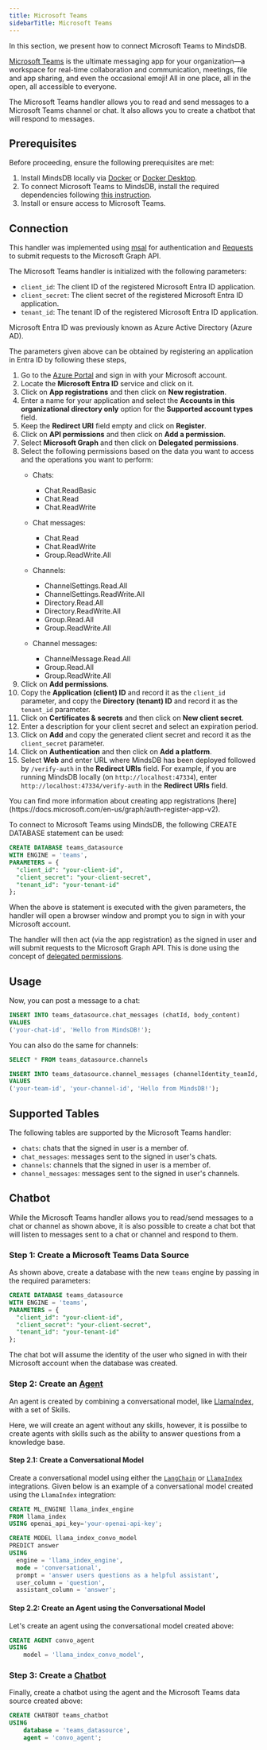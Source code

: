 ```yaml
---
title: Microsoft Teams
sidebarTitle: Microsoft Teams
---
```


In this section, we present how to connect Microsoft Teams to MindsDB.

[Microsoft Teams](https://www.microsoft.com/en/microsoft-teams/group-chat-software/) is the ultimate messaging app for your organization—a workspace for real-time collaboration and communication, meetings, file and app sharing, and even the occasional emoji! All in one place, all in the open, all accessible to everyone.

The Microsoft Teams handler allows you to read and send messages to a Microsoft Teams channel or chat. It also allows you to create a chatbot that will respond to messages.

## Prerequisites

Before proceeding, ensure the following prerequisites are met:

1. Install MindsDB locally via [Docker](/setup/self-hosted/docker) or [Docker Desktop](/setup/self-hosted/docker-desktop).
2. To connect Microsoft Teams to MindsDB, install the required dependencies following [this instruction](/setup/self-hosted/docker#install-dependencies).
3. Install or ensure access to Microsoft Teams.

## Connection

This handler was implemented using [msal](https://github.com/AzureAD/microsoft-authentication-library-for-python) for authentication and [Requests](https://github.com/psf/requests) to submit requests to the Microsoft Graph API.

The Microsoft Teams handler is initialized with the following parameters:

- `client_id`: The client ID of the registered Microsoft Entra ID application.
- `client_secret`: The client secret of the registered Microsoft Entra ID application.
- `tenant_id`: The tenant ID of the registered Microsoft Entra ID application.

<Note>
Microsoft Entra ID was previously known as Azure Active Directory (Azure AD).
</Note>

The parameters given above can be obtained by registering an application in Entra ID by following these steps,
1. Go to the [Azure Portal](https://portal.azure.com/#home) and sign in with your Microsoft account.
2. Locate the **Microsoft Entra ID** service and click on it.
3. Click on **App registrations** and then click on **New registration**.
4. Enter a name for your application and select the **Accounts in this organizational directory only** option for the **Supported account types** field.
5. Keep the **Redirect URI** field empty and click on **Register**.
6. Click on **API permissions** and then click on **Add a permission**.
7. Select **Microsoft Graph** and then click on **Delegated permissions**.
8. Select the following permissions based on the data you want to access and the operations you want to perform:
    - Chats:
        - Chat.ReadBasic
        - Chat.Read
        - Chat.ReadWrite

    - Chat messages:
        - Chat.Read
        -	Chat.ReadWrite
        - Group.ReadWrite.All
  
    - Channels:
        - ChannelSettings.Read.All
        - ChannelSettings.ReadWrite.All
        - Directory.Read.All
        - Directory.ReadWrite.All
        - Group.Read.All
        - Group.ReadWrite.All

    - Channel messages:
        - ChannelMessage.Read.All
        - Group.Read.All
        - Group.ReadWrite.All
9. Click on **Add permissions**.
10. Copy the **Application (client) ID** and record it as the `client_id` parameter, and copy the **Directory (tenant) ID** and record it as the `tenant_id` parameter.
11. Click on **Certificates & secrets** and then click on **New client secret**.
12. Enter a description for your client secret and select an expiration period.
13. Click on **Add** and copy the generated client secret and record it as the `client_secret` parameter.
14. Click on **Authentication** and then click on **Add a platform**.
15. Select **Web** and enter URL where MindsDB has been deployed followed by `/verify-auth` in the **Redirect URIs** field. For example, if you are running MindsDB locally (on `http://localhost:47334`), enter `http://localhost:47334/verify-auth` in the **Redirect URIs** field.

<Tip>
You can find more information about creating app registrations [here](https://docs.microsoft.com/en-us/graph/auth-register-app-v2).
</Tip>

To connect to Microsoft Teams using MindsDB, the following CREATE DATABASE statement can be used:

```sql
CREATE DATABASE teams_datasource
WITH ENGINE = 'teams',
PARAMETERS = {
  "client_id": "your-client-id",
  "client_secret": "your-client-secret",
  "tenant_id": "your-tenant-id"
};
```

When the above is statement is executed with the given parameters, the handler will open a browser window and prompt you to sign in with your Microsoft account. 

The handler will then act (via the app registration) as the signed in user and will submit requests to the Microsoft Graph API. This is done using the concept of [delegated permissions](https://docs.microsoft.com/en-us/graph/auth/auth-concepts#delegated-permissions).

## Usage

Now, you can post a message to a chat:

```sql
INSERT INTO teams_datasource.chat_messages (chatId, body_content)
VALUES
('your-chat-id', 'Hello from MindsDB!');
```

You can also do the same for channels:

```sql
SELECT * FROM teams_datasource.channels
```

```sql
INSERT INTO teams_datasource.channel_messages (channelIdentity_teamId, channelIdentity_channelId, body_content)
VALUES
('your-team-id', 'your-channel-id', 'Hello from MindsDB!');
```

## Supported Tables

The following tables are supported by the Microsoft Teams handler:
- `chats`: chats that the signed in user is a member of.
- `chat_messages`: messages sent to the signed in user's chats.
- `channels`: channels that the signed in user is a member of.
- `channel_messages`: messages sent to the signed in user's channels.

## Chatbot

While the Microsoft Teams handler allows you to read/send messages to a chat or channel as shown above, it is also possible to create a chat bot that will listen to messages sent to a chat or channel and respond to them.

### Step 1: Create a Microsoft Teams Data Source

As shown above, create a database with the new `teams` engine by passing in the required parameters:

```sql
CREATE DATABASE teams_datasource
WITH ENGINE = 'teams',
PARAMETERS = {
  "client_id": "your-client-id",
  "client_secret": "your-client-secret",
  "tenant_id": "your-tenant-id"
};
```

<Note>
The chat bot will assume the identity of the user who signed in with their Microsoft account when the database was created.
</Note>

### Step 2: Create an [Agent](https://docs.mindsdb.com/agents/agent)

An agent is created by combining a conversational model, like [LlamaIndex](https://docs.mindsdb.com/integrations/ai-engines/llamaindex), with a set of Skills.

Here, we will create an agent without any skills, however, it is possilbe to create agents with skills such as the ability to answer questions from a knowledge base.

#### Step 2.1: Create a Conversational Model

Create a conversational model using either the [`LangChain`](https://docs.mindsdb.com/integrations/ai-engines/langchain) or [`LlamaIndex`](https://docs.mindsdb.com/integrations/ai-engines/llamaindex) integrations. Given below is an example of a conversational model created using the `LlamaIndex` integration:

```sql
CREATE ML_ENGINE llama_index_engine
FROM llama_index
USING openai_api_key='your-openai-api-key';
```

```sql
CREATE MODEL llama_index_convo_model
PREDICT answer
USING
  engine = 'llama_index_engine',
  mode = 'conversational',
  prompt = 'answer users questions as a helpful assistant',
  user_column = 'question',
  assistant_column = 'answer';
```

#### Step 2.2: Create an Agent using the Conversational Model

Let's create an agent using the conversational model created above:

```sql
CREATE AGENT convo_agent
USING
    model = 'llama_index_convo_model',
```

### Step 3: Create a [Chatbot](https://docs.mindsdb.com/agents/chatbot)

Finally, create a chatbot using the agent and the Microsoft Teams data source created above:

```sql
CREATE CHATBOT teams_chatbot
USING
    database = 'teams_datasource',
    agent = 'convo_agent';
```
